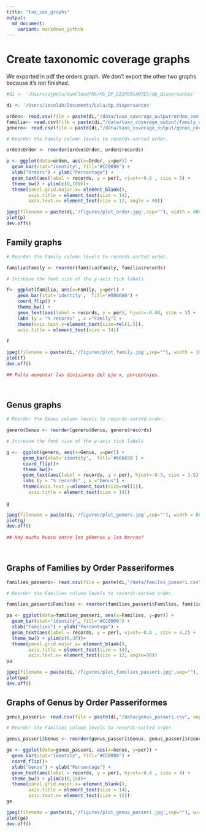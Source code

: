 ```yaml
---
title: "tax_cov_graphs"
output:
  md_document:
    variant: markdown_github
---
```


# Create taxonomic coverage graphs 

We exported in pdf the orders graph. We don't export the other two graphs because it's not finished.


```r
#di <- '/Users/ajpelu/ownCloud/MS/MS_DP_DISPERSANTES/dp_dispersantes'

di <- '/Users/iecolab/Documents/Lola/dp_dispersantes'

orden<- read.csv(file = paste(di,"/data/taxo_coverage_output/orden_cov.csv", sep="") )
familia<- read.csv(file = paste(di,"/data/taxo_coverage_output/family_cov.csv", sep=""))
genero<- read.csv(file = paste(di,"/data/taxo_coverage_output/genus_cov.csv", sep=""))

# Reorder the Family column levels to records-sorted order.

orden$Order <- reorder(orden$Order, orden$records)

p <- ggplot(data=orden, aes(x=Order, y=per)) +
  geom_bar(stat="identity", fill='#CC0000') + 
  xlab("Orders") + ylab("Percentage") +
  geom_text(aes(label = records, y = per), vjust=-0.8 , size = 5) + 
  theme_bw() + ylim(c(0,100))+
  theme(panel.grid.major.x= element_blank(),
        axis.title = element_text(size = 14),
        axis.text.x= element_text(size = 12, angle = 90))

jpeg(filename = paste(di,'/figures/plot_order.jpg',sep=""), width = 800, height = 600)
plot(p)
dev.off()

```



## Family graphs

```r

# Reorder the Family column levels to records-sorted order.

familia$Family <- reorder(familia$Family, familia$records)

# Increase the font size of the y-axis tick labels

f<- ggplot(familia, aes(x=Family, y=per)) + 
    geom_bar(stat='identity',  fill='#006600') +
    coord_flip() +
    theme_bw() +
    geom_text(aes(label = records, y = per), hjust=-0.08, size = 5) +
    labs (y = "% records" , x ="Family") +
    theme(axis.text.y=element_text(size=rel(1.5)),
    axis.title = element_text(size = 14))
   
f

jpeg(filename = paste(di,'/figures/plot_family.jpg',sep=""), width = 1000, height = 600)
plot(f)
dev.off()

## Falta aumentar las divisiones del eje x, porcentajes.

 
```

## Genus graphs

```r

# Reorder the Genus column levels to records-sorted order.

genero$Genus <- reorder(genero$Genus, genero$records)

# Increase the font size of the y-axis tick labels

g <-  ggplot(genero, aes(x=Genus, y=per)) + 
      geom_bar(stat='identity',  fill='#666699') +
      coord_flip()+
      theme_bw()+
      geom_text(aes(label = records, y = per), hjust=-0.3, size = 3.5) +
      labs (y = "% records" , x ="Genus") +
      theme(axis.text.y=element_text(size=rel(1)),
        axis.title = element_text(size = 14))
  
g

jpeg(filename = paste(di,'/figures/plot_genero.jpg',sep=""), width = 800, height = 600)
plot(g)
dev.off()
   
## Hay mucho hueco entre los géneros y las barras?
   
   
```

## Graphs of Families by Order Passeriformes

```r
families_passeri<- read.csv(file = paste(di,"/data/familes_passeri.csv", sep="") )

# Reorder the Families column levels to records-sorted order.

families_passeri$Families <- reorder(families_passeri$Families, families_passeri$records)

pa <- ggplot(data=families_passeri, aes(x=Families, y=per)) +
  geom_bar(stat="identity", fill='#CC0000') + 
  xlab("Families") + ylab("Percentage") +
  geom_text(aes(label = records, y = per), vjust=-0.8 , size = 4.2) + 
  theme_bw() + ylim(c(0,30))+
  theme(panel.grid.major.x= element_blank(),
        axis.title = element_text(size = 14),
        axis.text.x= element_text(size = 12, angle=90))
pa

jpeg(filename = paste(di,'/figures/plot_families_passeri.jpg',sep=""), width = 800, height = 600)
plot(pa)
dev.off()
```

## Graphs of Genus by Order Passeriformes

```r
genus_passeri<- read.csv(file = paste(di,"/data/genus_passeri.csv", sep="") )

# Reorder the Families column levels to records-sorted order.

genus_passeri$Genus <- reorder(genus_passeri$Genus, genus_passeri$records)

ge <- ggplot(data=genus_passeri, aes(x=Genus, y=per)) +
  geom_bar(stat="identity", fill='#CC0000') + 
  coord_flip()+
  xlab("Genus") + ylab("Percentage") +
  geom_text(aes(label = records, y = per), hjust=-0.4 , size = 4) + 
  theme_bw() + ylim(c(0,15))+
  theme(panel.grid.major.x= element_blank(),
        axis.title = element_text(size = 14),
        axis.text.x= element_text(size = 12))
ge

jpeg(filename = paste(di,'/figures/plot_genus_passeri.jpg',sep=""), width = 800, height = 600)
plot(ge)
dev.off()
```
